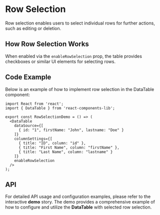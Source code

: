 
<Meta title="Organisms/DataTable/Row Selection" component={DataTable} />

# Row Selection

Row selection enables users to select individual rows for further actions, such as editing or deletion.

## How Row Selection Works

When enabled via the `enableRowSelection` prop, the table provides checkboxes or similar UI elements for selecting rows.

## Code Example

Below is an example of how to implement row selection in the DataTable component:

```tsx
import React from 'react';
import { DataTable } from 'react-components-lib';

export const RowSelectionDemo = () => (
  <DataTable
    dataSource={[
      { id: "1", firstName: "John", lastname: "Doe" }
    ]}
    columnSettings={[
      { title: "ID", column: "id" },
      { title: "First Name", column: "firstName" },
      { title: "Last Name", column: "lastname" }
    ]}
    enableRowSelection
  />
);
```
## API
For detailed API usage and configuration examples, please refer to the interactive **demo** story. The demo provides a comprehensive example of how to configure and utilize the **DataTable** with selected row selection.